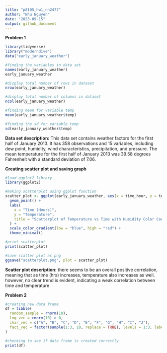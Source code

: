 ```yaml
---
title: "p8105_hw1_nn2477"
author: "Nhu Nguyen"
date: "2023-09-15"
output: github_document
---
```


**Problem 1** 
```r
library(tidyverse)
library("moderndive")
data("early_january_weather")

#finding the variables in data set
names(early_january_weather)
early_january_weather

#display total number of rows in dataset
nrow(early_january_weather)

#display total number of columns in dataset
ncol(early_january_weather)

#finding mean for variable temp
mean(early_january_weather$temp)

#finding the sd for variable temp 
sd(early_january_weather$temp)
```


**Data set description:** This data set contains weather factors for the first half of January 2013. It has 358 observations and 15 variables, including dew point, humidity, wind characteristics, precipitation, and pressure. The mean temperature for the first half of January 2013 was 39.58 degrees Fahrenheit with a standard deviation of 7.06. 


**Creating scatter plot and saving graph**
```r
#load ggplot2 library
library(ggplot2)

#making scatterplot using ggplot function 
scatter_plot <- ggplot(early_january_weather, aes(x = time_hour, y = temp, color = humid)) + 
  geom_point() +
  labs(
    x = "Time (Hours)",
    y = "Temperature",
    title = "Scatterplot of Temperature vs Time with Humidity Color Code"
  ) + 
  scale_color_gradient(low = "blue", high = "red") + 
  theme_minimal()

#print scatterplot 
print(scatter_plot)

```

```r
#save scatter plot as png
ggsave("scatterplot.png", plot = scatter_plot)
```


**Scatter plot description:**
there seems to be an overall positive correlation, meaning that as time (hrs) increases, temperature also increases as well. however, no clear trend is evident, indicating a weak correlation between time and temperature

**Problem 2**
```r
#creating new data frame
df = tibble(
  random_sample = rnorm(10), 
  log_vec = rnorm(10) > 0, 
  char_vec = c("A", "B", "C", "D", "E", "F", "G", "H", "I", "J"),
  fact_vec = factor(sample(1:3, 10, replace = TRUE), levels = 1:3, labels = c("Level_1", "Level_2", "Level_3"))
)

#checking to see if data frame is created correctly 
print(df)

```




